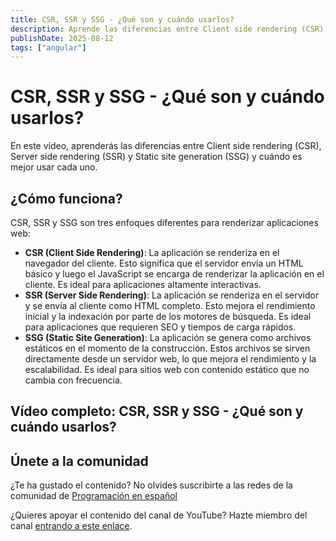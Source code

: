 ```yaml
---
title: CSR, SSR y SSG - ¿Qué son y cuándo usarlos?
description: Aprende las diferencias entre Client side rendering (CSR), Server side rendering (SSR) y Static site generation (SSG) y cuándo es mejor usar cada uno.
publishDate: 2025-08-12
tags: ["angular"]
---
```



# CSR, SSR y SSG - ¿Qué son y cuándo usarlos?

En este vídeo, aprenderás las diferencias entre Client side rendering (CSR), Server side rendering (SSR) y Static site generation (SSG) y cuándo es mejor usar cada uno.

## ¿Cómo funciona?

CSR, SSR y SSG son tres enfoques diferentes para renderizar aplicaciones web:

- **CSR (Client Side Rendering)**: La aplicación se renderiza en el navegador del cliente. Esto significa que el servidor envía un HTML básico y luego el JavaScript se encarga de renderizar la aplicación en el cliente. Es ideal para aplicaciones altamente interactivas.
- **SSR (Server Side Rendering)**: La aplicación se renderiza en el servidor y se envía al cliente como HTML completo. Esto mejora el rendimiento inicial y la indexación por parte de los motores de búsqueda. Es ideal para aplicaciones que requieren SEO y tiempos de carga rápidos.
- **SSG (Static Site Generation)**: La aplicación se genera como archivos estáticos en el momento de la construcción. Estos archivos se sirven directamente desde un servidor web, lo que mejora el rendimiento y la escalabilidad. Es ideal para sitios web con contenido estático que no cambia con frecuencia.

## Vídeo completo: CSR, SSR y SSG - ¿Qué son y cuándo usarlos?

<YouTubeEmbed
  id="3_Yc-Pu86wA"
  title="CSR, SSR y SSG - ¿Qué son y cuándo usarlos? - Programación en español"
/>

## Únete a la comunidad

¿Te ha gustado el contenido? No olvides suscribirte a las redes de la comunidad de <a href="https://programacion-es.dev/redes/" target="_blank" rel="noopener noreferrer">Programación en español</a>

¿Quieres apoyar el contenido del canal de YouTube? Hazte miembro del canal <a href="https://www.youtube.com/channel/UCNliuGyPizt7uNcdCrUoduQ/join" target="_blank" rel="noopener noreferrer">entrando a este enlace</a>.
